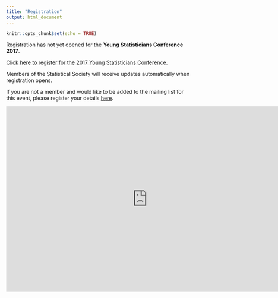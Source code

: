 ```yaml
---
title: "Registration"
output: html_document
---
```


```r
knitr::opts_chunk$set(echo = TRUE)
```

Registration has not yet opened for the **Young Statisticians Conference 2017**. 

[Click here to register for the 2017 Young Statisticians Conference.](https://docs.google.com/forms/d/e/1FAIpQLScb9AN4J6odAa8HleA_fsKJ_vG_Ukn7XMM4Dz_Cv67z0jGjTA/viewform)

Members of the Statistical Society will receive updates automatically when registration opens. 

If you are not a member and would like to be added to the mailing list for this event, please register your details [here](https://docs.google.com/forms/d/e/1FAIpQLScrtwxu4CRayb7iUTjwX7zQJUarav-D2kOXRV-SVX8LTXmJOA/viewform).

<div>
<iframe src="https://docs.google.com/forms/d/e/1FAIpQLScb9AN4J6odAa8HleA_fsKJ_vG_Ukn7XMM4Dz_Cv67z0jGjTA/viewform?embedded=true" width="760" height="500" frameborder="0" marginheight="0" marginwidth="0">Loading...</iframe>
</div>  